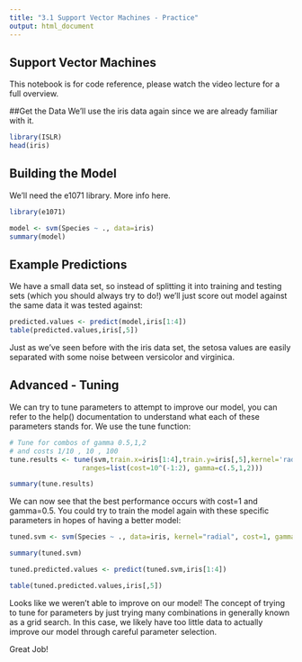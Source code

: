 ```yaml
---
title: "3.1 Support Vector Machines - Practice"
output: html_document
---
```

## Support Vector Machines
This notebook is for code reference, please watch the video lecture for a full overview.

##Get the Data
We'll use the iris data again since we are already familiar with it.
```r
library(ISLR)
head(iris)
```

## Building the Model
We'll need the e1071 library. More info here.

```r
library(e1071)
```


```r
model <- svm(Species ~ ., data=iris)
summary(model)
```

## Example Predictions
We have a small data set, so instead of splitting it into training and testing sets (which you should always try to do!) we'll just score out model against the same data it was tested against:

```r
predicted.values <- predict(model,iris[1:4])
table(predicted.values,iris[,5])
```
Just as we've seen before with the iris data set, the setosa values are easily separated with some noise between versicolor and virginica.


## Advanced - Tuning
We can try to tune parameters to attempt to improve our model, you can refer to the help() documentation to understand what each of these parameters stands for. We use the tune function:
```r
# Tune for combos of gamma 0.5,1,2
# and costs 1/10 , 10 , 100
tune.results <- tune(svm,train.x=iris[1:4],train.y=iris[,5],kernel='radial',
                  ranges=list(cost=10^(-1:2), gamma=c(.5,1,2)))
```

```r
summary(tune.results)
```

We can now see that the best performance occurs with cost=1 and gamma=0.5. You could try to train the model again with these specific parameters in hopes of having a better model:

```r
tuned.svm <- svm(Species ~ ., data=iris, kernel="radial", cost=1, gamma=0.5)
```

```r
summary(tuned.svm)
```

```r
tuned.predicted.values <- predict(tuned.svm,iris[1:4])
```

```r
table(tuned.predicted.values,iris[,5])
```


Looks like we weren't able to improve on our model! The concept of trying to tune for parameters by just trying many combinations in generally known as a grid search. In this case, we likely have too little data to actually improve our model through careful parameter selection.

Great Job!